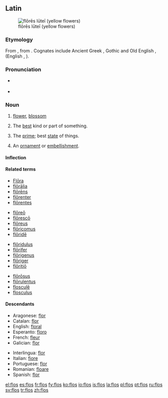 ==Latin==
[[Image:Gagea probably bohemica seglea.JPG|thumb|flōrēs lūteī (yellow flowers)]]
===Etymology===
From {{proto|Indo-European|bʰleh₃-|flower, blossom|lang=la}}, from {{proto|Indo-European|bʰel-|lang=la|to bloom|title=}}.  Cognates include Ancient Greek {{term|φύλλον|tr=phullon|lang=grc|sc=polytonic}}, Gothic {{term|sc=Goth|𐌱𐌻𐍉𐌼𐌰|tr=blōma|lang=got}} and Old English {{term|blostm|blōstm|lang=ang}}, {{term|blæd||leaf|lang=ang}} (English {{term|blossom|lang=en}}, {{term|blade|lang=en}}).

===Pronunciation===
* {{a|Classical}} {{IPA|/floːs/|lang=la}}
* {{audio|la-cls-flos.ogg|Audio (Classical)}}

===Noun===
{{la-noun|flōs|floris|flōris|m|third}}

# [[flower]], [[blossom]]
# {{figurative}} The [[best]] kind or part of something.
# {{figurative}} The [[prime]]; best [[state]] of things.
# {{figurative}} An [[ornament]] or [[embellishment]].

====Inflection====
{{la-decl-3rd|flos|flōs|flor|flōr}}

====Related terms====
{{top4}}
* [[Flora#Latin|Flōra]]
* [[floralia|flōrālia]]
* [[florens|flōrēns]]
* [[florenter|flōrenter]]
* [[florentes|flōrentes]]
{{mid4}}
* [[floreo#Latin|flōreō]]
* [[floresco|flōrescō]]
* [[floreus|flōreus]]
* [[floricomus|flōricomus]]
* [[floride#Latin|flōridē]]
{{mid4}}
* [[floridulus|flōridulus]]
* [[florifer|flōrifer]]
* [[florigenus|flōrigenus]]
* [[floriger|flōriger]]
* [[floritio|flōritiō]]
{{mid4}}
* [[florosus|flōrōsus]]
* [[florulentus|flōrulentus]]
* [[floscule|flosculē]]
* [[flosculus]]
{{bottom}}

====Descendants====
{{top2}}
* Aragonese: [[flor#Aragonese|flor]]
* Catalan: [[flor#Catalan|flor]]
* English: [[floral]]
* Esperanto: [[floro]]
* French: [[fleur]]
* Galician: [[flor#Galician|flor]]
{{mid2}}
* Interlingua: [[flor#Interlingua|flor]]
* Italian: [[fiore]]
* Portuguese: [[flor#Portuguese|flor]]
* Romanian: [[floare]]
* Spanish: [[flor#Spanish|flor]]
{{bottom}}

[[Category:la:Flowers| ]]

[[el:flos]]
[[es:flos]]
[[fr:flos]]
[[fy:flos]]
[[ko:flos]]
[[io:flos]]
[[is:flos]]
[[la:flos]]
[[pl:flos]]
[[pt:flos]]
[[ru:flos]]
[[sv:flos]]
[[tr:flos]]
[[zh:flos]]
